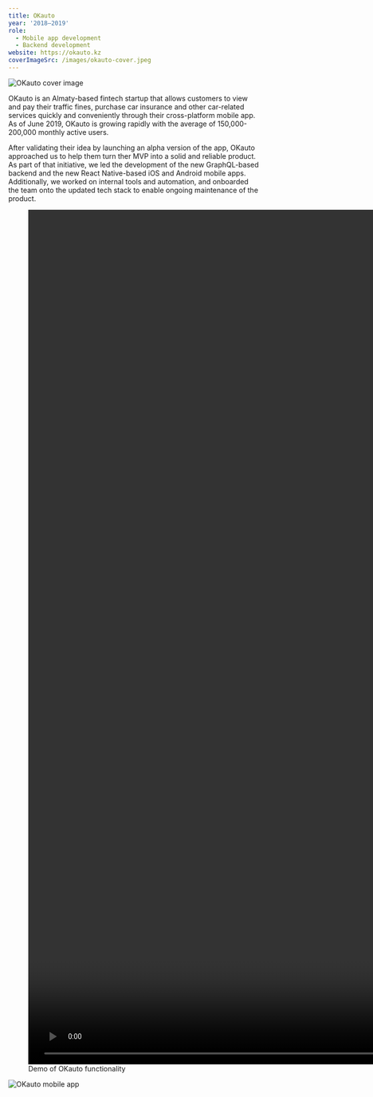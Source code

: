 ```yaml
---
title: OKauto
year: '2018–2019'
role:
  - Mobile app development
  - Backend development
website: https://okauto.kz
coverImageSrc: /images/okauto-cover.jpeg
---
```


![OKauto cover image](/images/okauto-cover.jpeg 'title=')

OKauto is an Almaty-based fintech startup that allows customers to view and pay their traffic fines, purchase car insurance and other car-related services quickly and conveniently through their cross-platform mobile app. As of June 2019, OKauto is growing rapidly with the average of 150,000-200,000 monthly active users.

After validating their idea by launching an alpha version of the app, OKauto approached us to help them turn ther MVP into a solid and reliable product. As part of that initiative, we led the development of the new GraphQL-based backend and the new React Native-based iOS and Android mobile apps. Additionally, we worked on internal tools and automation, and onboarded the team onto the updated tech stack to enable ongoing maintenance of the product.

<figure>
  <video autoplay="autoplay" loop muted playsinline width="2318" height="1714">
    <source src="/videos/okauto-demo.webm" type="video/webm" />
    <source src="/videos/okauto-demo.mp4" type="video/mp4" />
  </video>
  <figcaption>Demo of OKauto functionality</figcaption>
</figure>

![OKauto mobile app](/images/okauto-showcase.jpeg)
